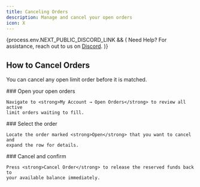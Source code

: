```yaml
---
title: Canceling Orders
description: Manage and cancel your open orders
icon: X
---
```



{process.env.NEXT_PUBLIC_DISCORD_LINK && (
<Callout>
  Need Help? For assistance, reach out to us on <a href={process.env.NEXT_PUBLIC_DISCORD_LINK} target="_blank">Discord</a>.
</Callout>
)}

## How to Cancel Orders

You can cancel any open limit order before it is matched.

<Steps>
  <Step>
    ### Open your open orders

    Navigate to <strong>My Account → Open Orders</strong> to review all active
    limit orders waiting to fill.
  </Step>
  <Step>
    ### Select the order

    Locate the order marked <strong>Open</strong> that you want to cancel and
    expand the row for details.
  </Step>
  <Step>
    ### Cancel and confirm

    Press <strong>Cancel Order</strong> to release the reserved funds back to
    your available balance immediately.
  </Step>
</Steps>
